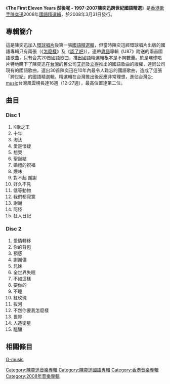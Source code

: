 {{Infobox album <!-- See Wikipedia:WikiProject_Albums -->
| name       = The First Eleven Years 然後呢<br>1997-2007陳奕迅跨世紀國語精選
| type       = [[精選輯|精選輯]]
| artist     = [[陳奕迅|陳奕迅]]
| cover      = EasonChan1st11years.jpg
<!-- 未知參數 | background = orange -->
| released   = 2008年3月31日
| recorded   = 
| genre      = 國語流行
| length     = 
| label      = [[新藝寶唱片|新藝寶唱片]]
| producer   = 
}}
《'''The First Eleven Years 然後呢 - 1997-2007陳奕迅跨世紀國語精選'''》是[[香港|香港]][[歌手|歌手]][[陳奕迅|陳奕迅]]2008年[[國語|國語]][[精選輯|精選輯]]，於2008年3月31日發行。

== 專輯簡介 ==
這是陳奕迅加入[[環球唱片|環球唱片]]後第一張[[國語|國語]][[精選輯|精選輯]]，但當時陳奕迅經環球唱片出版的國語專輯只有兩張（《[[怎麼樣|怎麼樣]]》及《[[認了吧|認了吧]]》），連帶[[粵語|粵語]]專輯《U87》附送的兩首國語歌曲，只有合共20首國語歌曲，推出國語精選輯根本是不夠數量。於是環球唱片特地購下了陳奕迅在[[台灣|台灣]]的舊公司[[艾迴|艾迴]]及[[立得|立得]]推出的國語歌曲的版權，連同公司現有的國語歌曲，選出30首陳奕迅在10年內最令人難忘的國語歌曲，造成了這張「跨世紀」的國語精選輯。精選輯在台灣推出後反應非常理想，進佔台灣[[G-music|G-music]]台灣風雲榜長達16週（12-27週），最高位置達第二位。

== 曲目 ==
=== Disc 1 ===
#K歌之王
#十年
#淘汰
#愛是懷疑
#想哭
#聖誕結
#婚禮的祝福
#煙味
#對不起 謝謝
#好久不見
#低等動物
#我們都寂寞
#謝謝
#阿怪
#狂人日記

=== Disc 2 ===
#愛情轉移
#你的背包
#預感
#謝謝儂
#兄妹
#全世界失眠
#不如這樣
#要你的
#不睡
#紅玫瑰
#拔河
#不然你要我怎麼樣
#世界
#人造衛星
#醞釀

== 相關條目 ==
[[G-music|G-music]]

{{陳奕迅}}

[[Category:陳奕迅音樂專輯|Category:陳奕迅音樂專輯]]
[[Category:陳奕迅國語專輯|Category:陳奕迅國語專輯]]
[[Category:香港音樂專輯|Category:香港音樂專輯]]
[[Category:2008年音樂專輯|Category:2008年音樂專輯]]